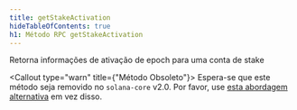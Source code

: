 ```yaml
---
title: getStakeActivation
hideTableOfContents: true
h1: Método RPC getStakeActivation
---
```


Retorna informações de ativação de epoch para uma conta de stake

<Callout type="warn" title={"Método Obsoleto"}>
  Espera-se que este método seja removido no `solana-core` v2.0. Por favor, use
  [esta abordagem
  alternativa](https://github.com/solana-developers/solana-rpc-get-stake-activation)
  em vez disso.
</Callout>
